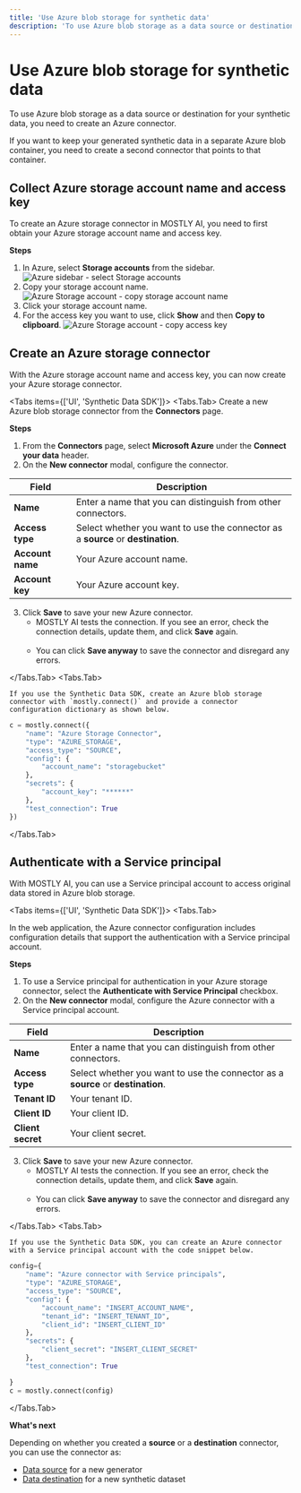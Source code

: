 ```yaml
---
title: 'Use Azure blob storage for synthetic data'
description: 'To use Azure blob storage as a data source or destination for your synthetic data, you need to create an Azure connector.'
---
```



# Use Azure blob storage for synthetic data

To use Azure blob storage as a data source or destination for your synthetic data, you need to create an Azure connector.

If you want to keep your generated synthetic data in a separate Azure blob container, you need to create a second connector that points to that container.

## Collect Azure storage account name and access key

To create an Azure storage connector in MOSTLY AI, you need to first obtain your Azure storage account name and access key.

**Steps**

1. In Azure, select **Storage accounts** from the sidebar.
   <Image src="/docimages/connectors/azure/prereq-01-azure-sidebar-storage-accounts.webp" alt="Azure sidebar - select Storage accounts" width={175} height={500} />
2. Copy your storage account name.
   <Image src="/docimages/connectors/azure/prereq-02-azure-storage-account-name.webp" alt="Azure Storage account - copy storage account name" width={350} height={500} />
3. Click your storage account name.
4. For the access key you want to use, click **Show** and then **Copy to clipboard**.
   <Image src="/docimages/connectors/azure/prereq-03-azure-storage-account-copy-access-key.webp" alt="Azure Storage account - copy access key" width={800} height={500} />

## Create an Azure storage connector

With the Azure storage account name and access key, you can now create your Azure storage connector.

<Tabs items={['UI', 'Synthetic Data SDK']}>
<Tabs.Tab>
Create a new Azure blob storage connector from the **Connectors** page.

**Steps**

1.  From the **Connectors** page, select **Microsoft Azure** under the **Connect your data** header.
2.  On the **New connector** modal, configure the connector.

| Field            | Description                                                                      |
| ---------------- | -------------------------------------------------------------------------------- |
| **Name**         | Enter a name that you can distinguish from other connectors.                     |
| **Access type**  | Select whether you want to use the connector as a **source** or **destination**. |
| **Account name** | Your Azure account name.                                                         |
| **Account key**  | Your Azure account key.                                                          |

3.  Click **Save** to save your new Azure connector.
    - MOSTLY AI tests the connection. If you see an error, check the connection details, update them, and click **Save** again.<br /><br />
    - You can click **Save anyway** to save the connector and disregard any errors.

</Tabs.Tab>
<Tabs.Tab>

    If you use the Synthetic Data SDK, create an Azure blob storage connector with `mostly.connect()` and provide a connector configuration dictionary as shown below.

```python copy filename="python" {3,6,9}
c = mostly.connect({
    "name": "Azure Storage Connector",
    "type": "AZURE_STORAGE",
    "access_type": "SOURCE",
    "config": {
        "account_name": "storagebucket"
    },
    "secrets": {
        "account_key": "******"
    },
    "test_connection": True
})
```

</Tabs.Tab>
</Tabs>

## Authenticate with a Service principal

With MOSTLY AI, you can use a Service principal account to access original data stored in Azure blob storage.

<Tabs items={['UI', 'Synthetic Data SDK']}>
<Tabs.Tab>

In the web application, the Azure connector configuration includes configuration details that support the authentication with a Service principal account.

**Steps**

1.  To use a Service principal for authentication in your Azure storage connector, select the **Authenticate with Service Principal** checkbox.
2.  On the **New connector** modal, configure the Azure connector with a Service principal account.

| Field             | Description                                                                      |
| ----------------- | -------------------------------------------------------------------------------- |
| **Name**          | Enter a name that you can distinguish from other connectors.                     |
| **Access type**   | Select whether you want to use the connector as a **source** or **destination**. |
| **Tenant ID**     | Your tenant ID.                                                                  |
| **Client ID**     | Your client ID.                                                                  |
| **Client secret** | Your client secret.                                                              |

3.  Click **Save** to save your new Azure connector.
    - MOSTLY AI tests the connection. If you see an error, check the connection details, update them, and click **Save** again.<br /><br />
    - You can click **Save anyway** to save the connector and disregard any errors.

</Tabs.Tab>
<Tabs.Tab>

    If you use the Synthetic Data SDK, you can create an Azure connector with a Service principal account with the code snippet below.

```python filename="python" copy
config={
    "name": "Azure connector with Service principals",
    "type": "AZURE_STORAGE",
    "access_type": "SOURCE",
    "config": {
        "account_name": "INSERT_ACCOUNT_NAME",
        "tenant_id": "INSERT_TENANT_ID",
        "client_id": "INSERT_CLIENT_ID"
    },
    "secrets": {
        "client_secret": "INSERT_CLIENT_SECRET"
    },
    "test_connection": True

}
c = mostly.connect(config)
```

</Tabs.Tab>
</Tabs>

**What's next**

Depending on whether you created a **source** or a **destination** connector, you can use the connector as:

- [Data source](../use/data-source) for a new generator
- [Data destination](../use/data-destination) for a new synthetic dataset
